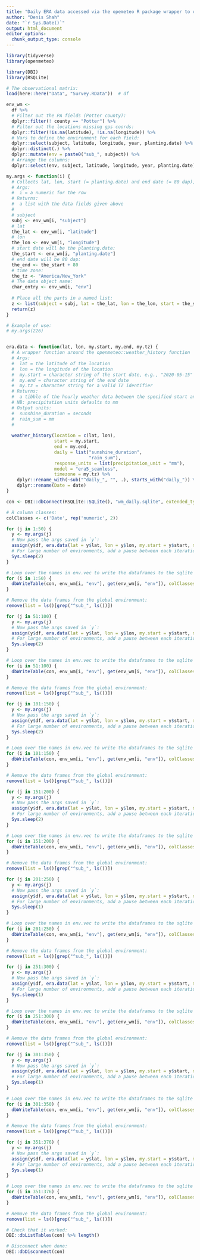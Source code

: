 ```yaml
---
title: "Daily ERA data accessed via the opemeteo R package wrapper to open-meteo.com"
author: "Denis Shah"
date: "`r Sys.Date()`"
output: html_document
editor_options: 
  chunk_output_type: console
---
```



```r
library(tidyverse)
library(openmeteo)

library(DBI)
library(RSQLite)
```


```r
# The observational matrix:
load(here::here("Data", "Survey.RData"))  # df

env_wm <- 
  df %>% 
  # Filter out the PA fields (Potter county):
  dplyr::filter(! county == "Potter") %>% 
  # Filter out the locations missing gps coords:
  dplyr::filter(!is.na(latitude), !is.na(longitude)) %>% 
  # Vars to define the environment for each field:
  dplyr::select(subject, latitude, longitude, year, planting.date) %>%
  dplyr::distinct(.) %>% 
  dplyr::mutate(env = paste0("sub_", subject)) %>% 
  # Arrange the columns:
  dplyr::select(env, subject, latitude, longitude, year, planting.date)
```


```r
my.args <- function(i) {
  # Collects lat, lon, start (= planting.date) and end date (= 80 dap), env name for a given environment (subject/field)
  # Args:
  #  i = a numeric for the row
  # Returns:
  #  a list with the data fields given above
  #
  # subject
  subj <- env_wm[i, "subject"]
  # lat
  the_lat <- env_wm[i, "latitude"]
  # lon
  the_lon <- env_wm[i, "longitude"]
  # start date will be the planting.date:
  the_start <- env_wm[i, "planting.date"]
  # end date will be 80 dap:
  the_end <- the_start + 80
  # time zone:
  the_tz <- "America/New_York"
  # The data object name:
  char_entry <- env_wm[i, "env"]
  
  # Place all the parts in a named list:
  z <- list(subject = subj, lat = the_lat, lon = the_lon, start = the_start, end = the_end, df = char_entry, tz = the_tz)
  return(z)
}

# Example of use:
# my.args(226)


era.data <- function(lat, lon, my.start, my.end, my.tz) {
  # A wrapper function around the openmeteo::weather_history function
  # Args:
  #  lat = the latitude of the location
  #  lon = the longitude of the location
  #  my.start = character string of the start date, e.g., "2020-05-15"
  #  my.end = character string of the end date
  #  my.tz = character string for a valid TZ identifier
  # Returns:
  #  a tibble of the hourly weather data between the specified start and end dates for the location
  # NB: precipitation units defaults to mm
  # Output units:
  #  sunshine_duration = seconds
  #  rain_sum = mm
  #  
  
  weather_history(location = c(lat, lon),
                  start = my.start,
                  end = my.end,
                  daily = list("sunshine_duration",
                               "rain_sum"),
                  response_units = list(precipitation_unit = "mm"),
                  model = "era5_seamless",
                  timezone = my.tz) %>% 
    dplyr::rename_with(~sub("^daily_", "", .), starts_with("daily_")) %>% 
    dplyr::rename(Date = date)
}
```


```r
con <- DBI::dbConnect(RSQLite::SQLite(), "wm_daily.sqlite", extended_types = TRUE)
```

```r
# R column classes:
colClasses <- c('Date', rep('numeric', 2))
```


<!-- Going to chunk the openmeteo requests so as to avoid timeouts due to large requests -->
```r
for (j in 1:50) {
  y <- my.args(j)
  # Now pass the args saved in `y`:
  assign(y$df, era.data(lat = y$lat, lon = y$lon, my.start = y$start, my.end = y$end, my.tz = y$tz))
  # For large number of environments, add a pause between each iteration call:
  Sys.sleep(2)
}

# Loop over the names in env.vec to write the dataframes to the sqlite database:
for (i in 1:50) {
  dbWriteTable(con, env_wm[i, "env"], get(env_wm[i, "env"]), colClasses = colClasses, overwrite = TRUE)
}

# Remove the data frames from the global environment:
remove(list = ls()[grep("^sub_", ls())])
```

```r
for (j in 51:100) {
  y <- my.args(j)
  # Now pass the args saved in `y`:
  assign(y$df, era.data(lat = y$lat, lon = y$lon, my.start = y$start, my.end = y$end, my.tz = y$tz))
  # For large number of environments, add a pause between each iteration call:
  Sys.sleep(2)
}

# Loop over the names in env.vec to write the dataframes to the sqlite database:
for (i in 51:100) {
  dbWriteTable(con, env_wm[i, "env"], get(env_wm[i, "env"]), colClasses = colClasses, overwrite = TRUE)
}

# Remove the data frames from the global environment:
remove(list = ls()[grep("^sub_", ls())])
```

```r
for (j in 101:150) {
  y <- my.args(j)
  # Now pass the args saved in `y`:
  assign(y$df, era.data(lat = y$lat, lon = y$lon, my.start = y$start, my.end = y$end, my.tz = y$tz))
  # For large number of environments, add a pause between each iteration call:
  Sys.sleep(2)
}

# Loop over the names in env.vec to write the dataframes to the sqlite database:
for (i in 101:150) {
  dbWriteTable(con, env_wm[i, "env"], get(env_wm[i, "env"]), colClasses = colClasses, overwrite = TRUE)
}

# Remove the data frames from the global environment:
remove(list = ls()[grep("^sub_", ls())])
```

```r
for (j in 151:200) {
  y <- my.args(j)
  # Now pass the args saved in `y`:
  assign(y$df, era.data(lat = y$lat, lon = y$lon, my.start = y$start, my.end = y$end, my.tz = y$tz))
  # For large number of environments, add a pause between each iteration call:
  Sys.sleep(2)
}

# Loop over the names in env.vec to write the dataframes to the sqlite database:
for (i in 151:200) {
  dbWriteTable(con, env_wm[i, "env"], get(env_wm[i, "env"]), colClasses = colClasses, overwrite = TRUE)
}

# Remove the data frames from the global environment:
remove(list = ls()[grep("^sub_", ls())])
```

```r
for (j in 201:250) {
  y <- my.args(j)
  # Now pass the args saved in `y`:
  assign(y$df, era.data(lat = y$lat, lon = y$lon, my.start = y$start, my.end = y$end, my.tz = y$tz))
  # For large number of environments, add a pause between each iteration call:
  Sys.sleep(1)
}

# Loop over the names in env.vec to write the dataframes to the sqlite database:
for (i in 201:250) {
  dbWriteTable(con, env_wm[i, "env"], get(env_wm[i, "env"]), colClasses = colClasses, overwrite = TRUE)
}

# Remove the data frames from the global environment:
remove(list = ls()[grep("^sub_", ls())])
```

```r
for (j in 251:300) {
  y <- my.args(j)
  # Now pass the args saved in `y`:
  assign(y$df, era.data(lat = y$lat, lon = y$lon, my.start = y$start, my.end = y$end, my.tz = y$tz))
  # For large number of environments, add a pause between each iteration call:
  Sys.sleep(1)
}

# Loop over the names in env.vec to write the dataframes to the sqlite database:
for (i in 251:300) {
  dbWriteTable(con, env_wm[i, "env"], get(env_wm[i, "env"]), colClasses = colClasses, overwrite = TRUE)
}

# Remove the data frames from the global environment:
remove(list = ls()[grep("^sub_", ls())])
```

```r
for (j in 301:350) {
  y <- my.args(j)
  # Now pass the args saved in `y`:
  assign(y$df, era.data(lat = y$lat, lon = y$lon, my.start = y$start, my.end = y$end, my.tz = y$tz))
  # For large number of environments, add a pause between each iteration call:
  Sys.sleep(1)
}

# Loop over the names in env.vec to write the dataframes to the sqlite database:
for (i in 301:350) {
  dbWriteTable(con, env_wm[i, "env"], get(env_wm[i, "env"]), colClasses = colClasses, overwrite = TRUE)
}

# Remove the data frames from the global environment:
remove(list = ls()[grep("^sub_", ls())])
```

```r
for (j in 351:376) {
  y <- my.args(j)
  # Now pass the args saved in `y`:
  assign(y$df, era.data(lat = y$lat, lon = y$lon, my.start = y$start, my.end = y$end, my.tz = y$tz))
  # For large number of environments, add a pause between each iteration call:
  Sys.sleep(1)
}

# Loop over the names in env.vec to write the dataframes to the sqlite database:
for (i in 351:376) {
  dbWriteTable(con, env_wm[i, "env"], get(env_wm[i, "env"]), colClasses = colClasses, overwrite = TRUE)
}

# Remove the data frames from the global environment:
remove(list = ls()[grep("^sub_", ls())])
```

```r
# Check that it worked:
DBI::dbListTables(con) %>% length()
```


```r
# Disconnect when done:
DBI::dbDisconnect(con)
```

